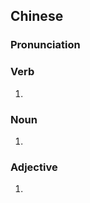 {{also|累坠}}
==Chinese==
{{zh-forms|s=累坠|t2=纍墜}}

===Pronunciation===
{{zh-pron
|m=léizhuì,tl=y
|c=leoi6 zeoi6
|mn=lūi-tūi
|cat=v,n,a
}}

===Verb===
{{zh-verb}}

# {{alternative form of|累贅|lang=zh}}

===Noun===
{{zh-noun}}

# {{alternative form of|累贅|lang=zh}}

===Adjective===
{{zh-noun}}

# {{alternative form of|累贅|lang=zh}}